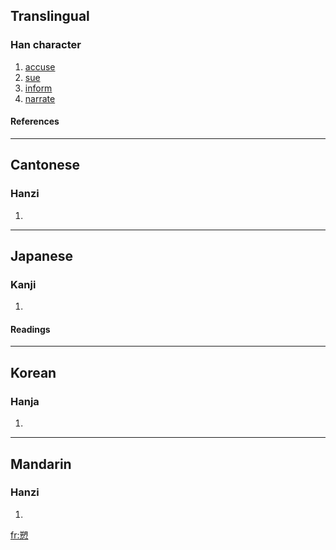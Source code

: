 {{see|訴}}

==Translingual==
===Han character===
{{Han char|rn=61|rad=心|as=10|sn=14|four=8733<sub>2</sub>|canj=廿月心 (TBP)}}
# [[accuse]]
# [[sue]]
# [[inform]]
# [[narrate]]
====References====
{{Han ref|kx=0396.140|dkj=10988|dj=0734.210|hdz=42334.150|uh=612C|ud=24876|bh=E1C2|bd=57794}}
----
==Cantonese==
===Hanzi===
{{yue-hanzi|jyut=|y=sou3}}
# {{defn|Cantonese}}
----
==Japanese==
===Kanji===
{{ja-kanji|grade=|rs=心10}}
# {{defn|Japanese}} 
====Readings====
{{ja-readings|on=[[そ]] (so), [[さく]] (saku)|kun=[[うったえる]] (uttaeru)}}
----
==Korean==
===Hanja===
{{ko-hanja|hangeul=[[소]], [[색]]|eumhun=|rv=so, saek|mr=so, saek|y=so, syak}}
# {{defn|Korean}}
----
==Mandarin==
===Hanzi===
{{cmn-hanzi|pin=[[sù]] (su4)|wg=su<sup>4</sup>}}
# {{defn|Mandarin}}

[[fr:愬]]